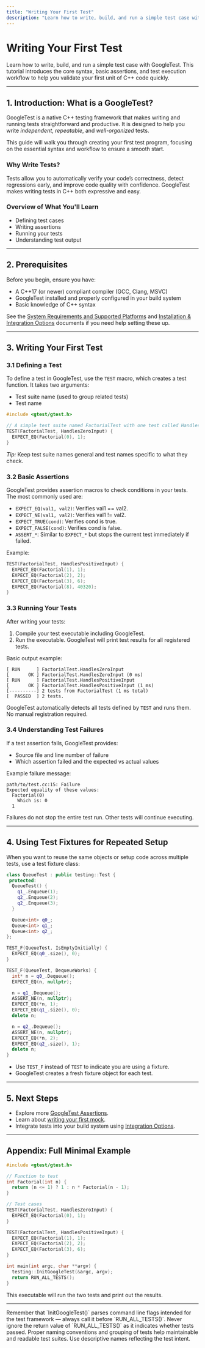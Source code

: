 ```yaml
---
title: "Writing Your First Test"
description: "Learn how to write, build, and run a simple test case with GoogleTest. This tutorial introduces the core syntax, basic assertions, and test execution workflow to help you validate your first unit of C++ code quickly."
---
```


# Writing Your First Test

Learn how to write, build, and run a simple test case with GoogleTest. This tutorial introduces the core syntax, basic assertions, and test execution workflow to help you validate your first unit of C++ code quickly.

---

## 1. Introduction: What is a GoogleTest?

GoogleTest is a native C++ testing framework that makes writing and running tests straightforward and productive. It is designed to help you write *independent*, *repeatable*, and *well-organized* tests.

This guide will walk you through creating your first test program, focusing on the essential syntax and workflow to ensure a smooth start.

### Why Write Tests?

Tests allow you to automatically verify your code’s correctness, detect regressions early, and improve code quality with confidence. GoogleTest makes writing tests in C++ both expressive and easy.

### Overview of What You'll Learn

- Defining test cases
- Writing assertions
- Running your tests
- Understanding test output

---

## 2. Prerequisites

Before you begin, ensure you have:

- A C++17 (or newer) compliant compiler (GCC, Clang, MSVC)
- GoogleTest installed and properly configured in your build system
- Basic knowledge of C++ syntax

See the [System Requirements and Supported Platforms](https://google.github.io/googletest/getting-started/prerequisites-installation/system-requirements) and [Installation & Integration Options](https://google.github.io/googletest/getting-started/prerequisites-installation/install-integration-options) documents if you need help setting these up.

---

## 3. Writing Your First Test

### 3.1 Defining a Test

To define a test in GoogleTest, use the `TEST` macro, which creates a test function. It takes two arguments:

- Test suite name (used to group related tests)
- Test name

```cpp
#include <gtest/gtest.h>

// A simple test suite named FactorialTest with one test called HandlesZeroInput
TEST(FactorialTest, HandlesZeroInput) {
  EXPECT_EQ(Factorial(0), 1);
}
```

*Tip:* Keep test suite names general and test names specific to what they check.


### 3.2 Basic Assertions

GoogleTest provides assertion macros to check conditions in your tests. The most commonly used are:

- `EXPECT_EQ(val1, val2)`: Verifies val1 == val2.
- `EXPECT_NE(val1, val2)`: Verifies val1 != val2.
- `EXPECT_TRUE(cond)`: Verifies cond is true.
- `EXPECT_FALSE(cond)`: Verifies cond is false.
- `ASSERT_*`: Similar to `EXPECT_*` but stops the current test immediately if failed.

Example:

```cpp
TEST(FactorialTest, HandlesPositiveInput) {
  EXPECT_EQ(Factorial(1), 1);
  EXPECT_EQ(Factorial(2), 2);
  EXPECT_EQ(Factorial(3), 6);
  EXPECT_EQ(Factorial(8), 40320);
}
```

### 3.3 Running Your Tests

After writing your tests:

1. Compile your test executable including GoogleTest.
2. Run the executable. GoogleTest will print test results for all registered tests.

Basic output example:

```
[ RUN      ] FactorialTest.HandlesZeroInput
[       OK ] FactorialTest.HandlesZeroInput (0 ms)
[ RUN      ] FactorialTest.HandlesPositiveInput
[       OK ] FactorialTest.HandlesPositiveInput (1 ms)
[----------] 2 tests from FactorialTest (1 ms total)
[  PASSED  ] 2 tests.
```

GoogleTest automatically detects all tests defined by `TEST` and runs them. No manual registration required.

### 3.4 Understanding Test Failures

If a test assertion fails, GoogleTest provides:

- Source file and line number of failure
- Which assertion failed and the expected vs actual values

Example failure message:

```
path/to/test.cc:15: Failure
Expected equality of these values:
  Factorial(0)
    Which is: 0
  1
```

Failures do not stop the entire test run. Other tests will continue executing.

---

## 4. Using Test Fixtures for Repeated Setup

When you want to reuse the same objects or setup code across multiple tests, use a test fixture class:

```cpp
class QueueTest : public testing::Test {
 protected:
  QueueTest() {
    q1_.Enqueue(1);
    q2_.Enqueue(2);
    q2_.Enqueue(3);
  }

  Queue<int> q0_;
  Queue<int> q1_;
  Queue<int> q2_;
};

TEST_F(QueueTest, IsEmptyInitially) {
  EXPECT_EQ(q0_.size(), 0);
}

TEST_F(QueueTest, DequeueWorks) {
  int* n = q0_.Dequeue();
  EXPECT_EQ(n, nullptr);

  n = q1_.Dequeue();
  ASSERT_NE(n, nullptr);
  EXPECT_EQ(*n, 1);
  EXPECT_EQ(q1_.size(), 0);
  delete n;

  n = q2_.Dequeue();
  ASSERT_NE(n, nullptr);
  EXPECT_EQ(*n, 2);
  EXPECT_EQ(q2_.size(), 1);
  delete n;
}
```

- Use `TEST_F` instead of `TEST` to indicate you are using a fixture.
- GoogleTest creates a fresh fixture object for each test.

---

## 5. Next Steps

- Explore more [GoogleTest Assertions](https://google.github.io/googletest/reference/assertions.html).
- Learn about [writing your first mock](https://google.github.io/googletest/gmock_for_dummies.html).
- Integrate tests into your build system using [Integration Options](https://google.github.io/googletest/getting-started/integration-options).

---

## Appendix: Full Minimal Example

```cpp
#include <gtest/gtest.h>

// Function to test
int Factorial(int n) {
  return (n <= 1) ? 1 : n * Factorial(n - 1);
}

// Test cases
TEST(FactorialTest, HandlesZeroInput) {
  EXPECT_EQ(Factorial(0), 1);
}

TEST(FactorialTest, HandlesPositiveInput) {
  EXPECT_EQ(Factorial(1), 1);
  EXPECT_EQ(Factorial(2), 2);
  EXPECT_EQ(Factorial(3), 6);
}

int main(int argc, char **argv) {
  testing::InitGoogleTest(&argc, argv);
  return RUN_ALL_TESTS();
}
```

This executable will run the two tests and print out the results.

---

<Tip>
Remember that `InitGoogleTest()` parses command line flags intended for the test framework — always call it before `RUN_ALL_TESTS()`. Never ignore the return value of `RUN_ALL_TESTS()` as it indicates whether tests passed.
</Tip>

<Note>
Proper naming conventions and grouping of tests help maintainable and readable test suites. Use descriptive names reflecting the test intent.
</Note>